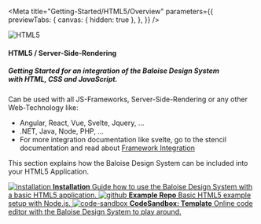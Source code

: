 

<Meta
  title="Getting-Started/HTML5/Overview"
  parameters={{
    previewTabs: {
      canvas: { hidden: true },
    },
  }}
/>

<bal-doc-app id="#html5">
  <div className="columns py-4">
    <div className="column is-one-quarter is-flex is-justify-content-center">
      <img style={{ width: '128px' }} src={HtmlLogo} alt="HTML5" />
    </div>
    <div className="column is-flex is-justify-content-center is-flex-direction-column">
      <h4 className="title is-size-4 mb-6">HTML5 / Server-Side-Rendering</h4>
      <h5 className="subtitle is-size-5 mb-6">
        Getting Started for an integration of the Baloise Design System
        <br /> with HTML, CSS and JavaScript.
      </h5>
    </div>
  </div>
</bal-doc-app>

Can be used with all JS-Frameworks, Server-Side-Rendering or any other Web-Technology like:

- Angular, React, Vue, Svelte, Jquery, ...
- .NET, Java, Node, PHP, ...
- For more integration documentation like svelte, go to the stencil documentation and read about <a target="_blank" href="https://stenciljs.com/docs/overview">
  Framework Integration
  </a>

This section explains how the Baloise Design System can be included into your HTML5 Application.

<div className="link-list">
  <a className="link-item" href="?path=/docs/getting-started-html5-installation--page">
    <img src={IconInfo} alt="installation" />
    <span>
      <strong>Installation</strong>
      Guide how to use the Baloise Design System with a basic HTML5 application.
    </span>
  </a>
  <a className="link-item" href="https://github.com/baloise/design-system-examples/tree/main/html" target="_blank">
    <img src={GithubLogo} alt="github" />
    <span>
      <strong>Example Repo</strong>
      Basic HTML5 example setup with Node.js.
    </span>
  </a>
  <a className="link-item" href="https://codesandbox.io/s/baloise-design-system-html-240dt" target="_blank">
    <img src={CodeSandboxLogo} alt="code-sandbox" />
    <span>
      <strong>CodeSandbox: Template</strong>
      Online code editor with the Baloise Design System to play around.
    </span>
  </a>
</div>

<bal-doc-github link="/stories/getting-started/html5/00-overview.stories.mdx"></bal-doc-github>
